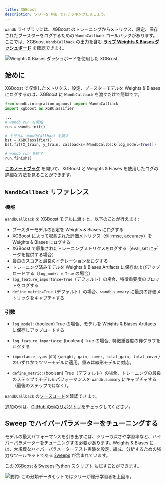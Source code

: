 ```yaml
---
title: XGBoost
description: ツリーを W&B でトラッキングしましょう。
---
```


<Card title="Try in Colab" href="https://colab.research.google.com/github/wandb/examples/blob/master/colabs/boosting/Credit_Scorecards_with_XGBoost_and_W%26B.ipynb" icon="python"/>

`wandb` ライブラリには、XGBoost のトレーニングからメトリクス、設定、保存されたブースターをログするための `WandbCallback` コールバックがあります。ここでは、XGBoost `WandbCallback` の出力を含む **[ライブ Weights & Biases ダッシュボード](https://wandb.ai/morg/credit_scorecard)** を確認できます。

<Frame>
    <img src="/images/integrations/xgb_dashboard.png" alt="Weights & Biases ダッシュボードを使用した XGBoost"  />
</Frame>

## 始めに

XGBoost で収集したメトリクス、設定、ブースターモデルを Weights & Biases にログするのは、XGBoost に `WandbCallback` を渡すだけで簡単です。

```python
from wandb.integration.xgboost import WandbCallback
import xgboost as XGBClassifier

...
# wandb run を開始
run = wandb.init()

# モデルに WandbCallback を渡す
bst = XGBClassifier()
bst.fit(X_train, y_train, callbacks=[WandbCallback(log_model=True)])

# wandb run を終了
run.finish()
```

**[このノートブック](https://wandb.me/xgboost)** を開いて、XGBoost と Weights & Biases を使用したログの詳細な方法を見ることができます。

## `WandbCallback` リファレンス

### 機能
`WandbCallback` を XGBoost モデルに渡すと、以下のことが行えます:
- ブースターモデルの設定を Weights & Biases にログする
- XGBoost によって収集された評価メトリクス（例: rmse, accuracy）を Weights & Biases にログする
- XGBoost で収集されたトレーニングメトリクスをログする（eval_set にデータを提供する場合）
- 最良のスコアと最良のイテレーションをログする
- トレーニング済みモデルを Weights & Biases Artifacts に保存およびアップロードする（`log_model = True` の場合）
- `log_feature_importance=True`（デフォルト）の場合、特徴重要度のプロットをログする
- `define_metric=True`（デフォルト）の場合、`wandb.summary` に最良の評価メトリックをキャプチャする

### 引数
- `log_model`: (boolean) True の場合、モデルを Weights & Biases Artifacts に保存しアップロードする

- `log_feature_importance`: (boolean) True の場合、特徴重要度の棒グラフをログする

- `importance_type`: (str) `{weight, gain, cover, total_gain, total_cover}` のいずれかでツリーモデルに適用。重みは線形モデルに対応。

- `define_metric`: (boolean) True（デフォルト）の場合、トレーニングの最良のステップでモデルのパフォーマンスを `wandb.summary` にキャプチャする（最後のステップではなく）。

`WandbCallback` の[ソースコード](https://github.com/wandb/wandb/blob/main/wandb/integration/xgboost/xgboost.py)を確認できます。

追加の例は、[GitHub の例のリポジトリ](https://github.com/wandb/examples/tree/master/examples/boosting-algorithms)をチェックしてください。

## Sweep でハイパーパラメーターをチューニングする

モデルの最大パフォーマンスを引き出すには、ツリーの深さや学習率など、ハイパーパラメーターをチューニングする必要があります。Weights & Biases には、大規模なハイパーパラメーターテスト実験を設定、編成、分析するための強力なツールキットである [Sweeps](/ja/models/sweeps/) が含まれています。

<Card title="Try in Colab" href="https://colab.research.google.com/github/wandb/examples/blob/master/colabs/boosting/Using_W%26B_Sweeps_with_XGBoost.ipynb" icon="python"/>

この [XGBoost & Sweeps Python スクリプト](https://github.com/wandb/examples/blob/master/examples/wandb-sweeps/sweeps-xgboost/xgboost_tune.py) も試すことができます。

<Frame>
    <img src="/images/integrations/xgboost_sweeps_example.png" alt="要約: この分類データセットではツリーが線形学習者を上回る。"  />
</Frame>